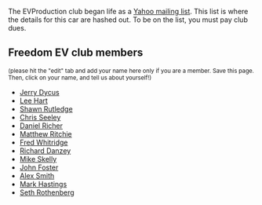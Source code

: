 The EVProduction club began life as a [http://groups.yahoo.com/group/EVProduction/ Yahoo mailing list].  This list is where the details for this car are hashed out.  To be on the list, you must pay club dues.

==Freedom EV club members==
<small>(please hit the "edit" tab and add your name here only if you are a member.  Save this page.  Then, click on your name, and tell us about yourself!)</small>
*[[Jerry Dycus]]
*[[Lee Hart]]
*[[Shawn Rutledge]]
*[[Chris Seeley]]
*[[Daniel Richer]]
*[[Matthew Ritchie]]
*[[Fred Whitridge]]
*[[Richard Danzey]]
*[[Mike Skelly]]
*[[John Foster]]
*[[Alex Smith]]
*[[Mark Hastings]]
*[[Seth Rothenberg]]